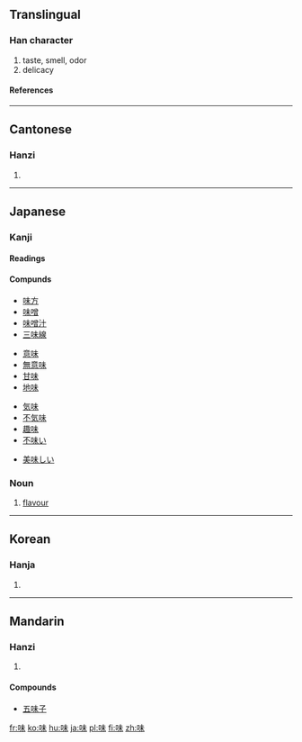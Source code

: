 ==Translingual==
===Han character===
{{Han char|rn=30|rad=口|as=05|sn=8|four=6509<sub>0</sub>|canj=口十木 (RJD)}}
# taste, smell, odor
# delicacy
====References====
{{Han ref|kx=0182.130|dkj=03456|dj=0401.140|hdz=10597.060|uh=5473|ud=21619|bh=A8FD|bd=43261}}
----
==Cantonese==
===Hanzi===
{{yue-hanzi|jyut=|y=mei6}}
# {{defn|Cantonese}}
----
==Japanese==
===Kanji===
{{ja-kanji|grade=3|rs=口05}}
====Readings====
{{ja-readings|on=[[み]] ([[mi]]), [[び]] ([[bi]])|kun=[[あじ]] ([[aji]]), [[あじわう]] ([[ajiwau]])}}

====Compunds====
{{top4}}
*[[味方]]
*[[味噌]]
*[[味噌汁]]
*[[三味線]]
{{mid4}}
*[[意味]]
*[[無意味]]
*[[甘味]]
*[[地味]]
{{mid4}}
*[[気味]]
*[[不気味]]
*[[趣味]]
*[[不味い]]
{{mid4}}
*[[美味しい]]
{{bottom}}

===Noun===
{{ja-noun|k|hira=あじ|rom=aji}}
# [[flavour]]
----

==Korean==
===Hanja===
{{ko-hanja|hangeul=미|rv=mi|mr=mi}}
# {{defn|Korean}}
----
==Mandarin==
===Hanzi===
{{cmn-hanzi|pin=[[wèi]] ([[wei4]])|wg=wei<sup>4</sup>}}
# {{defn|Mandarin}}

====Compounds====
*[[五味子]]

[[fr:味]]
[[ko:味]]
[[hu:味]]
[[ja:味]]
[[pl:味]]
[[fi:味]]
[[zh:味]]